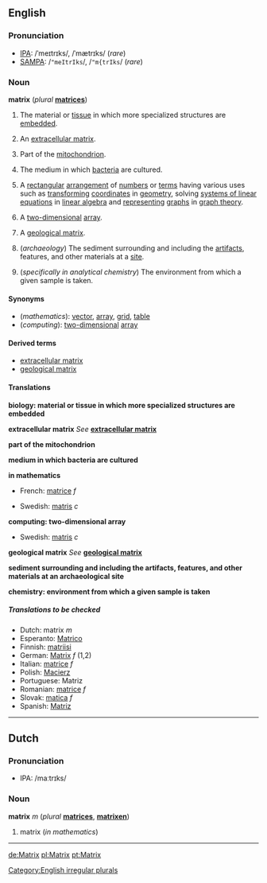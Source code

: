 ==English==
===Pronunciation===
*[[IPA]]: /ˈmeɪtrɪks/, /ˈmætrɪks/ (''rare'')
*[[SAMPA]]: /<tt>"meItrIks</tt>/, /<tt>"m{trIks</tt>/ (''rare'')

===Noun===
'''matrix''' (''plural'' '''[[matrices]]''')

#{{biology}} The material or [[tissue]] in which more specialized structures are [[embed]]ded.
#{{biology}} An [[extracellular matrix]].<!--the material or tissue between the [[cell]]s of animals or plants-->
#{{biology}} Part of the [[mitochondrion]].
#{{biology}} The medium in which [[bacterium|bacteria]] are cultured.
#{{mathematics}} A [[rectangular]] [[arrangement]] of [[number]]s or [[term]]s having various uses such as [[transform]]ing [[coordinate]]s in [[geometry]], solving [[system of linear equations|systems of linear equations]] in [[linear algebra]] and [[represent]]ing [[graph]]s in [[graph theory]].<!--no "etc" as these are examples, not a comprehensive list-->
#{{computing}} A [[two-dimensional]] [[array]].
#{{geology}} A [[geological matrix]].<!--the outer material of a rock consisting of larger grains embedded in a material consisting of smaller ones-->
#(''archaeology'') The sediment surrounding and including the [[artifact]]s, features, and other materials at a [[site]].
#{{chemistry}} (''specifically in analytical chemistry'') The environment from which a given sample is taken.

====Synonyms====
*(''mathematics''): [[vector]], [[array]], [[grid]], [[table]]
*(''computing''): [[two-dimensional]] [[array]]

<!--please check which of these, if any, are synonyms
#<br>
##[[connective tissue]]
##<br>
##[[binder]]
-->

====Derived terms====
*[[extracellular matrix]]
*[[geological matrix]]

====Translations====

'''biology: material or tissue in which more specialized structures are embedded'''
{{top}}
{{mid}}
{{bottom}}

'''extracellular matrix'''
''See'' '''[[extracellular matrix]]'''

'''part of the mitochondrion'''
{{top}}
{{mid}}
{{bottom}}

'''medium in which bacteria are cultured'''
{{top}}
{{mid}}
{{bottom}}

'''in mathematics'''
{{top}}
*French: [[matrice]] ''f''
{{mid}}
*Swedish: [[matris]] ''c''
{{bottom}}

'''computing: two-dimensional array'''
{{top}}
{{mid}}
*Swedish: [[matris]] ''c''
{{bottom}}

'''geological matrix'''
''See'' '''[[geological matrix]]'''

'''sediment surrounding and including the artifacts, features, and other materials at an archaeological site'''
{{top}}
{{mid}}
{{bottom}}

'''chemistry: environment from which a given sample is taken'''
{{top}}
{{mid}}
{{bottom}}

=====Translations to be checked=====
<!--Remove this section once all of the translations below have been moved into the tables above.-->
{{checktrans}}

*Dutch: matrix ''m''
*Esperanto: [[Matrico]]
*Finnish: [[matriisi]]
*German: [[Matrix]] ''f'' (1,2)
*Italian: [[matrice]] ''f''
*Polish: [[Macierz]]
*Portuguese: Matriz
*Romanian: [[matrice]] ''f''
*Slovak: [[matica#Slovak|matica]] ''f''
*Spanish: [[Matriz]]


[[Category:English irregular plurals]]

----

==Dutch==
===Pronunciation===
*IPA: /maːtrɪks/

===Noun===
'''matrix''' ''m'' (''plural'' '''[[matrices]]''', '''[[matrixen]]''')

#matrix (''in mathematics'')

----
[[de:Matrix]]
[[pl:Matrix]]
[[pt:Matrix]]